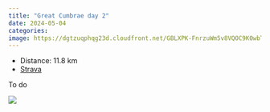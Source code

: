 ```yaml
---
title: "Great Cumbrae day 2"
date: 2024-05-04
categories: 
image: https://dgtzuqphqg23d.cloudfront.net/GBLXPK-FnrzuWm5v8VQOC9K0wbTB-YT17jO6zLHAlhU-768x433.jpg
---
```


- Distance: 11.8 km
- [Strava](https://www.strava.com/activities/11351135822)

To do

![](https://dgtzuqphqg23d.cloudfront.net/GBLXPK-FnrzuWm5v8VQOC9K0wbTB-YT17jO6zLHAlhU-768x433.jpg)



